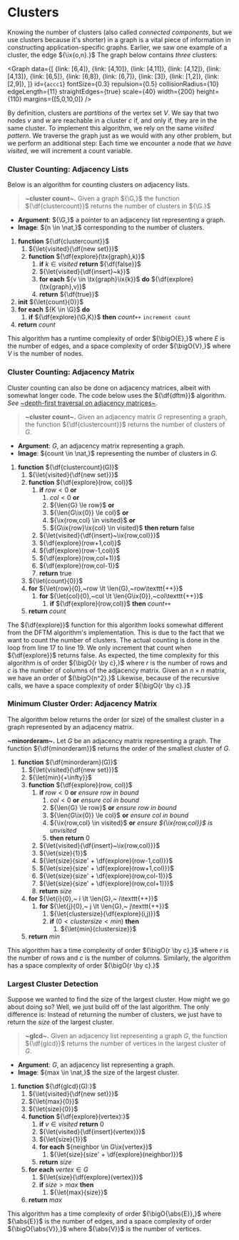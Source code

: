 
# Clusters



Knowing the number of clusters (also called _connected components_, but we use clusters because it's shorter) in a graph is a vital piece of information in constructing application-specific graphs. Earlier, we saw one example of a cluster, the edge ${\ix{o,n}.}$ The graph below contains _three_ clusters:


<Graph data={[
	{link: [6,4]},
	{link: [4,10]},
	{link: [4,11]},
	{link: [4,12]},
	{link: [4,13]},
	{link: [6,5]},
	{link: [6,8]},
	{link: [6,7]},
	{link: [3]},
	{link: [1,2]},
	{link: [2,9]},
]}
id={`accc1`}
fontSize={0.3}
repulsion={0.5}
collisionRadius={10}
edgeLength={11}
straightEdges={true}
scale={40}
width={200}
height={110}
margins={[5,0,10,0]}
/>

By definition, clusters are _partitions_ of the vertex set ${V.}$ We say that two nodes ${v}$ and ${w}$ are reachable in a cluster ${c}$ if, and only if, they are in the same cluster. To implement this algorithm, we rely on the same _visited pattern_. We traverse the graph just as we would with any other problem, but we perform an additional step: Each time we encounter a node that _we have visited_, we will increment a count variable.







### Cluster Counting: Adjacency Lists
Below is an algorithm for counting clusters on adjacency lists.

<Algo>

> __~cluster count~.__ Given a graph ${\G,}$ the function ${\df{clustercount}}$ returns the number of clusters in ${\G.}$

- __Argument__: ${\G,}$ a pointer to an adjacency list representing a graph.
- __Image__: ${n \in \nat,}$ corresponding to the number of clusters.

1. __function__ ${\df{clustercount}}$
	1. ${\let{visited}{\df{new set}}}$
	2. __function__ ${\df{explore}(\tx{graph},k)}$
		1. __if__ ${k \in visited}$ __return__ ${\df{false}}$
		2. ${\let{visited}{\df{insert}~k}}$
		3. __for each__ ${v \in \tx{graph}\ix{k}}$ __do__ ${\df{explore}(\tx{graph},v)}$
		4. __return__ ${\df{true}}$
2. __init__ ${\let{count}{0}}$
3. __for each__ ${K \in \G}$ __do__
	1. __if__ ${\df{explore}(\G,K)}$ __then__ ${count\texttt{++}}$ `increment count`
4. __return__ ${count}$

</Algo>

This algorithm has a runtime complexity of order ${\bigO{E},}$ where ${E}$ is the number of edges, and a space complexity of order ${\bigO{V},}$ where ${V}$ is the number of nodes.







### Cluster Counting: Adjacency Matrix 
Cluster counting can also be done on adjacency matrices, albeit with somewhat longer code. The code below uses the ${\df{dftm}}$ algorithm. _See_ [~depth-first traversal on adjacency matrices~](#depth-first-traversal-on-adjacency-matrices).

<Algo>

> __~cluster count~.__ Given an adjacency matrix ${G}$ representing a graph, the function ${\df{clustercount}}$ returns the number of clusters of ${G.}$

- __Argument__: ${G,}$ an adjacency matrix representing a graph.
- __Image__: ${count \in \nat,}$ representing the number of clusters in ${G.}$

1. __function__ ${\df{clustercount}(G)}$
	1. ${\let{visited}{\df{new set}}}$
	2. __function__ ${\df{explore}(row, col)}$
		1. __if__ ${row \lt 0}$ __or__
			1. ${col \lt 0}$ __or__
			2. ${\len{G} \le row}$ __or__
			3. ${\len{G\ix{0}} \le col}$ __or__
			4. ${\ix{row,col} \in visited}$ __or__
			5. ${G\ix{row}\ix{col} \in visited}$ __then return__ false
		2. ${\let{visited}{\df{insert}~\ix{row,col}}}$
		3. ${\df{explore}(row+1,col)}$
		4. ${\df{explore}(row-1,col)}$
		5. ${\df{explore}(row,col+1)}$
		6. ${\df{explore}(row,col-1)}$
		7. __return__ true
	3. ${\let{count}{0}}$
	4. __for__ ${\let{row}{0},~row \lt \len{G},~row\texttt{++}}$
		1. __for__ ${\let{col}{0},~col \lt \len{G\ix{0}},~col\texttt{++}}$
			1. __if__ ${\df{explore}(row,col)}$ __then__ ${count\texttt{++}}$
	5. __return__ ${count}$

</Algo>

The ${\df{explore}}$ function for this algorithm looks somewhat different from the DFTM algorithm's implementation. This is due to the fact that we want to count the number of clusters. The actual counting is done in the loop from line 17 to line 19. We only increment that count when ${\df{explore}}$ returns false. As expected, the time complexity for this algorithm is of order ${\bigO{r \by c},}$ where ${r}$ is the number of rows and ${c}$ is the number of columns of the adjacency matrix. Given an ${n \times n}$ matrix, we have an order of ${\bigO{n^2}.}$ Likewise, because of the recursive calls, we have a space complexity of order ${\bigO{r \by c}.}$







### Minimum Cluster Order: Adjacency Matrix
The algorithm below returns the order (or size) of the smallest cluster in a graph represented by an adjacency matrix.

<Algo>

__~minorderam~.__ Let ${G}$ be an adjacency matrix representing a graph. The function ${\df{minorderam}}$ returns the order of the smallest cluster of ${G.}$

1. __function__ ${\df{minorderam}(G)}$
	1. ${\let{visited}{\df{new set}}}$
	2. ${\let{min}{+\infty}}$
	3. __function__ ${\df{explore}(row, col)}$
		1. __if__ ${row \lt 0}$ __or__ _ensure ${row}$ in bound_
			1. ${col \lt 0}$ __or__ _ensure ${col}$ in bound_
			2. ${\len{G} \le row}$ __or__ _ensure ${row}$ in bound_
			3. ${\len{G\ix{0}} \le col}$ __or__ _ensure ${col}$ in bound_
			4. ${\ix{row,col} \in visited}$ __or__ _ensure ${\ix{row,col}}$ is unvisited_
			5. __then return__ ${0}$
		2. ${\let{visited}{\df{insert}~\ix{row,col}}}$
		3. ${\let{size}{1}}$ 
		4. ${\let{size}{size' + \df{explore}(row-1,col)}}$
		5. ${\let{size}{size' + \df{explore}(row+1,col)}}$
		6. ${\let{size}{size' + \df{explore}(row,col-1)}}$
		7. ${\let{size}{size' + \df{explore}(row,col+1)}}$
		8. __return__ ${size}$
	4. __for__ ${\let{i}{0},~ i \lt \len{G},~ i\texttt{++}}$
		1. __for__ ${\let{j}{0},~ j \lt \len{G},~ j\texttt{++}}$
			1. ${\let{clustersize}{\df{explore}(i,j)}}$
			2. __if__ ${(0 \lt clustersize \lt min)}$ __then__
				1. ${\let{min}{clustersize}}$
	5. __return__ ${min}$

</Algo>

This algorithm has a time complexity of order ${\bigO{r \by c},}$ where ${r}$ is the number of rows and ${c}$ is the number of columns. Similarly, the algorithm has a space complexity of order ${\bigO{r \by c}.}$








### Largest Cluster Detection 
Suppose we wanted to find the size of the largest cluster. How might we go about doing so? Well, we just build off of the last algorithm. The only difference is: Instead of returning the number of clusters, we just have to return the _size_ of the largest cluster.

<Algo>

> __~glcd~.__ Given an adjacency list representing a graph ${G,}$ the function ${\df{glcd}}$ returns the number of vertices in the largest cluster of ${G.}$

- __Argument__: ${G,}$ an adjacency list representing a graph.
- __Image__: ${max \in \nat,}$ the size of the largest cluster.

1. __function__ ${\df{glcd}(G):}$
	1. ${\let{visited}{\df{new set}}}$
	2. ${\let{max}{0}}$
	3. ${\let{size}{0}}$
	4. __function__ ${\df{explore}(vertex):}$
		1. __if__ ${v \in visited}$ __return__ ${0}$
		2. ${\let{visited}{\df{insert}(vertex)}}$
		3. ${\let{size}{1}}$
		4. __for each__ ${neighbor \in G\ix{vertex}}$
			1. ${\let{size}{size' + \df{explore}(neighbor)}}$
		5. __return__ ${size}$
	5. __for each__ ${vertex \in G}$
		1. ${\let{size}{\df{explore}(vertex)}}$
		2. __if__ ${size \gt max}$ __then__
			1. ${\let{max}{size}}$
	6. __return__ ${max}$

</Algo>

This algorithm has a time complexity of order ${\bigO{\abs{E}},}$ where ${\abs{E}}$ is the number of edges, and a space complexity of order ${\bigO{\abs{V}},}$ where ${\abs{V}}$ is the number of vertices.